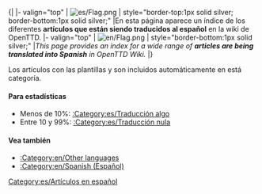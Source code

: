 <noinclude></noinclude>{| 
|- valign="top"
| [[File:es/Flag.png]]
| style="border-top:1px solid silver; border-bottom:1px solid silver;" |En esta página aparece un índice de los diferentes '''artículos que están siendo traducidos al español''' en la wiki de OpenTTD.
|- valign="top"
| [[File:en/Flag.png]]
| style="border-bottom:1px solid silver;" |''This page provides an index for a wide range of '''articles are being translated into Spanish''' in OpenTTD Wiki.''
|}


Los artículos con las plantillas {{en/S|es/Traducción}} y {{en/S|es/Pendiente de traducción}} son incluidos automáticamente en está categoría.

====Para estadísticas====
*Menos de 10%: [[:Category:es/Traducción algo]]
*Entre 10 y 99%: [[:Category:es/Traducción nula]]

====Vea también====
*[[:Category:en/Other languages]]
*[[:Category:en/Spanish (Español)]]

[[Category:es/Artículos en español]]